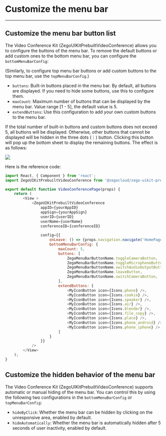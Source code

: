 # Customize the menu bar

- - -


## Customize the menu bar button list

The Video Conference Kit (ZegoUIKitPrebuiltVideoConference) allows you to configure the buttons of the menu bar. To remove the default buttons or add custom ones to the bottom menu bar, you can configure the `bottomMenuBarConfig`: 

(Similarly, to configure top menu bar buttons or add custom buttons to the top menu bar, use the `topMenuBarConfig`.)

- `buttons`: Built-in buttons placed in the menu bar. By default, all buttons are displayed. If you need to hide some buttons, use this to configure them.
- `maxCount`: Maximum number of buttons that can be displayed by the menu bar. Value range [1 - 5], the default value is 5.
- `extendButtons`: Use this configuration to add your own custom buttons to the menu bar.


If the total number of built-in buttons and custom buttons does not exceed 5, all buttons will be displayed.
Otherwise, other buttons that cannot be displayed will be hidden in the three dots (⋮) button. Clicking this button will pop up the bottom sheet to display the remaining buttons. The effect is as follows:

<Frame width="200" height="auto" >
  <img src="https://storage.zego.im/sdk-doc/Pics/ZegoUIKit/conference/menuBar.gif" />
</Frame>

Here is the reference code:

```js {16-36}
import React, { Component } from 'react';
import ZegoUIKitPrebuiltVideoConference from '@zegocloud/zego-uikit-prebuilt-video-conference-rn';

export default function VideoConferencePage(props) {
    return (
        <View >
            <ZegoUIKitPrebuiltVideoConference
                appID={yourAppID}
                appSign={yourAppSign}
                userID={userID}
                userName={userName}
                conferenceID={conferenceID}
                
                config={{
                    onLeave: () => {props.navigation.navigate('HomePage')},
                    bottomMenuBarConfig: {
                        maxCount: 5,
                        buttons: [
                            ZegoMenuBarButtonName.toggleCameraButton,
                            ZegoMenuBarButtonName.toggleMicrophoneButton,
                            ZegoMenuBarButtonName.switchAudioOutputButton,
                            ZegoMenuBarButtonName.leaveButton,
                            ZegoMenuBarButtonName.switchCameraButton,
                        ],
                        extendButtons: [
                            <MyIconButton icon={Icons.phone} />,
                            <MyIconButton icon={Icons.cookie} />,
                            <MyIconButton icon={Icons.speaker} />,
                            <MyIconButton icon={Icons.air} />,
                            <MyIconButton icon={Icons.blender} />,
                            <MyIconButton icon={Icons.file_copy} />,
                            <MyIconButton icon={Icons.place} />,
                            <MyIconButton icon={Icons.phone_android} />,
                            <MyIconButton icon={Icons.phone_iphone} />,
                        ]
                    }
                }}
            />
        </View>
    );
}
```


## Customize the hidden behavior of the menu bar

The Video Conference Kit (ZegoUIKitPrebuiltVideoConference) supports automatic or manual hiding of the menu bar. You can control this by using the following two configurations in the `bottomMenuBarConfig` or `topMenuBarConfig`:

- `hideByClick`: Whether the menu bar can be hidden by clicking on the unresponsive area, enabled by default.
- `hideAutomatically`: Whether the menu bar is automatically hidden after 5 seconds of user inactivity, enabled by default.
